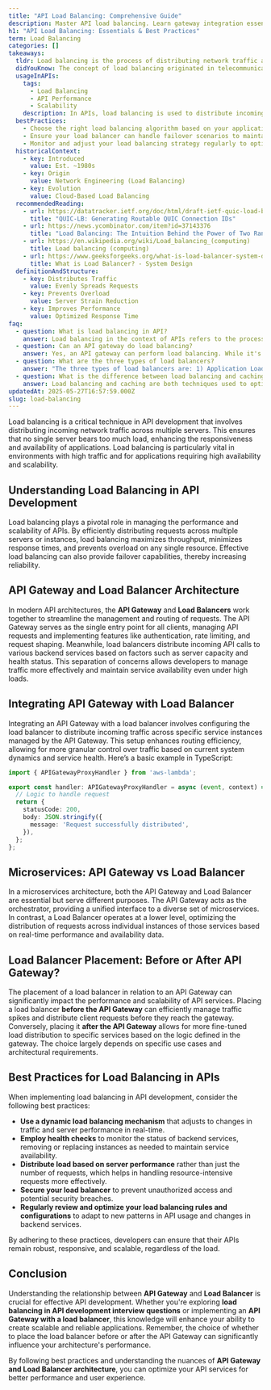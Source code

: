 ```yaml
---
title: "API Load Balancing: Comprehensive Guide"
description: Master API load balancing. Learn gateway integration essentials, key takeaways from real-world cases. Start now.
h1: "API Load Balancing: Essentials & Best Practices"
term: Load Balancing
categories: []
takeaways:
  tldr: Load balancing is the process of distributing network traffic across multiple servers to ensure no single server bears too much demand. This improves application performance, reliability, and availability.
  didYouKnow: The concept of load balancing originated in telecommunications to evenly distribute processing and communications activity evenly across a computer network.
  usageInAPIs:
    tags:
      - Load Balancing
      - API Performance
      - Scalability
    description: In APIs, load balancing is used to distribute incoming requests across multiple servers, improving performance and preventing any single server from becoming a bottleneck. It is crucial for handling high traffic loads and ensuring reliable, responsive service. Load balancing can be implemented at various levels, including DNS, hardware, or software, and can use different strategies like round-robin, least connections, or IP hash.
  bestPractices:
    - Choose the right load balancing algorithm based on your application's needs and traffic patterns.
    - Ensure your load balancer can handle failover scenarios to maintain high availability.
    - Monitor and adjust your load balancing strategy regularly to optimize performance.
  historicalContext:
    - key: Introduced
      value: Est. ~1980s
    - key: Origin
      value: Network Engineering (Load Balancing)
    - key: Evolution
      value: Cloud-Based Load Balancing
  recommendedReading:
    - url: https://datatracker.ietf.org/doc/html/draft-ietf-quic-load-balancers
      title: "QUIC-LB: Generating Routable QUIC Connection IDs"
    - url: https://news.ycombinator.com/item?id=37143376
      title: "Load Balancing: The Intuition Behind the Power of Two Random Choices"
    - url: https://en.wikipedia.org/wiki/Load_balancing_(computing)
      title: Load balancing (computing)
    - url: https://www.geeksforgeeks.org/what-is-load-balancer-system-design/
      title: What is Load Balancer? - System Design
  definitionAndStructure:
    - key: Distributes Traffic
      value: Evenly Spreads Requests
    - key: Prevents Overload
      value: Server Strain Reduction
    - key: Improves Performance
      value: Optimized Response Time
faq:
  - question: What is load balancing in API?
    answer: Load balancing in the context of APIs refers to the process of distributing incoming API requests across multiple servers. This is done to optimize system performance, prevent any single server from becoming a bottleneck, and ensure high availability and reliability. The load balancer acts as a reverse proxy, deciding which server to route a request to based on various algorithms, such as round-robin, least connections, or IP hash. This process is transparent to the client making the request.
  - question: Can an API gateway do load balancing?
    answer: Yes, an API gateway can perform load balancing. While it's not a direct replacement for a dedicated load balancer, an API gateway can distribute incoming requests to various backend servers. It can also perform active and passive health checks to determine the operational status of servers and decide when to remove a server from the rotation. However, it's important to note that an API gateway also provides additional functionalities such as authentication, rate limiting, and protocol translation, which are not typically provided by a load balancer.
  - question: What are the three types of load balancers?
    answer: "The three types of load balancers are: 1) Application Load Balancer (ALB), which operates at the application layer and makes routing decisions based on content of the request. 2) Network Load Balancer (NLB), which operates at the transport layer and makes routing decisions based on IP address and port. 3) Gateway Load Balancer (GLB), which operates at the network edge and is designed to support scalable, transparent, and secure delivery of services. These types of load balancers are often used in cloud environments to distribute traffic across multiple servers or instances."
  - question: What is the difference between load balancing and caching?
    answer: Load balancing and caching are both techniques used to optimize system performance, but they serve different purposes. Load balancing is about distributing incoming network traffic across multiple servers to ensure no single server is overwhelmed and system performance is optimized. On the other hand, caching is a technique used to store frequently accessed data closer to the client to reduce network traffic and database queries, thereby speeding up response times. While both can improve system performance, they do so in different ways and are often used together for optimal results.
updatedAt: 2025-05-27T16:57:59.000Z
slug: load-balancing
---
```


Load balancing is a critical technique in API development that involves distributing incoming network traffic across multiple servers. This ensures that no single server bears too much load, enhancing the responsiveness and availability of applications. Load balancing is particularly vital in environments with high traffic and for applications requiring high availability and scalability.

## Understanding Load Balancing in API Development

Load balancing plays a pivotal role in managing the performance and scalability of APIs. By efficiently distributing requests across multiple servers or instances, load balancing maximizes throughput, minimizes response times, and prevents overload on any single resource. Effective load balancing can also provide failover capabilities, thereby increasing reliability.

## API Gateway and Load Balancer Architecture

In modern API architectures, the **API Gateway** and **Load Balancers** work together to streamline the management and routing of requests. The API Gateway serves as the single entry point for all clients, managing API requests and implementing features like authentication, rate limiting, and request shaping. Meanwhile, load balancers distribute incoming API calls to various backend services based on factors such as server capacity and health status. This separation of concerns allows developers to manage traffic more effectively and maintain service availability even under high loads.

## Integrating API Gateway with Load Balancer

Integrating an API Gateway with a load balancer involves configuring the load balancer to distribute incoming traffic across specific service instances managed by the API Gateway. This setup enhances routing efficiency, allowing for more granular control over traffic based on current system dynamics and service health. Here’s a basic example in TypeScript:

```typescript
import { APIGatewayProxyHandler } from 'aws-lambda';

export const handler: APIGatewayProxyHandler = async (event, context) => {
  // Logic to handle request
  return {
    statusCode: 200,
    body: JSON.stringify({
      message: 'Request successfully distributed',
    }),
  };
};
```

## Microservices: API Gateway vs Load Balancer

In a microservices architecture, both the API Gateway and Load Balancer are essential but serve different purposes. The API Gateway acts as the orchestrator, providing a unified interface to a diverse set of microservices. In contrast, a Load Balancer operates at a lower level, optimizing the distribution of requests across individual instances of those services based on real-time performance and availability data.

## Load Balancer Placement: Before or After API Gateway?

The placement of a load balancer in relation to an API Gateway can significantly impact the performance and scalability of API services. Placing a load balancer **before the API Gateway** can efficiently manage traffic spikes and distribute client requests before they reach the gateway. Conversely, placing it **after the API Gateway** allows for more fine-tuned load distribution to specific services based on the logic defined in the gateway. The choice largely depends on specific use cases and architectural requirements.

## Best Practices for Load Balancing in APIs

When implementing load balancing in API development, consider the following best practices:

- **Use a dynamic load balancing mechanism** that adjusts to changes in traffic and server performance in real-time.
- **Employ health checks** to monitor the status of backend services, removing or replacing instances as needed to maintain service availability.
- **Distribute load based on server performance** rather than just the number of requests, which helps in handling resource-intensive requests more effectively.
- **Secure your load balancer** to prevent unauthorized access and potential security breaches.
- **Regularly review and optimize your load balancing rules and configurations** to adapt to new patterns in API usage and changes in backend services.

By adhering to these practices, developers can ensure that their APIs remain robust, responsive, and scalable, regardless of the load.

## Conclusion

Understanding the relationship between **API Gateway** and **Load Balancer** is crucial for effective API development. Whether you're exploring **load balancing in API development interview questions** or implementing an **API Gateway with a load balancer**, this knowledge will enhance your ability to create scalable and reliable applications. Remember, the choice of whether to place the load balancer before or after the API Gateway can significantly influence your architecture's performance. 

By following best practices and understanding the nuances of **API Gateway and Load Balancer architecture**, you can optimize your API services for better performance and user experience.